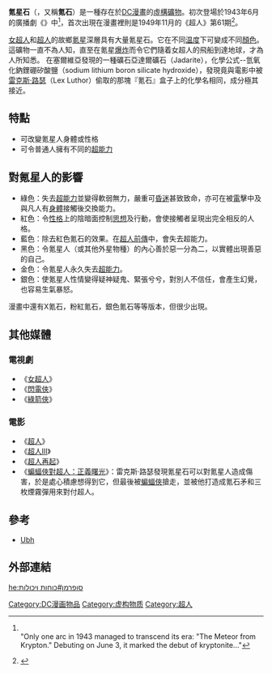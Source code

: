 {{noteTA|G1=美国漫画}}

'''氪星石'''（{{lang-en|Kryptonite}}，又稱'''氪石'''）是一種存在於[[DC漫畫|DC漫畫]]的[[虛構|虛構]][[礦物|礦物]]。初次登場於1943年6月的廣播劇《{{le|超人歷險記|The Adventures of Superman (radio series)}}》中<ref>{{cite book |last=Hayde |first=Michael J. |year=2009 |title=Flights of Fantasy: The Unauthorized but True Story of Radio & TV's Adventures of Superman |publisher=BearManor Media |isbn=9781593933449 |ref=harv}}<br/>"Only one arc in 1943 managed to transcend its era: "The Meteor from Krypton." Debuting on June 3, it marked the debut of kryptonite..."</ref>，首次出現在漫畫裡則是1949年11月的《超人》第61期<ref>{{Cite comic|writer=Bill Finger|penciller=Al Pastino|inker=|colorist=|letterer=|editor=|story=Superman's Return to Krypton!|title=Superman|volume=1|issue=#61|date=November 1949|publisher=DC Comics|location=|page=|panel=|id=}}</ref>。

[[女超人|女超人]]和[[超人|超人]]的故鄉[[氪星|氪星]]深層具有大量氪星石。它在不同[[温度|温度]]下可變成不同[[顏色|顏色]]。這礦物一直不為人知，直至在氪星[[爆炸|爆炸]]而令它們隨着女超人的飛船到達地球，才為人所知悉。
在塞爾維亞發現的一種礦石亞達爾礦石（Jadarite），化學公式--氫氧化鈉鋰硼矽酸鹽（sodium lithium boron silicate hydroxide），發現竟與電影中被[[雷克斯·路瑟|雷克斯·路瑟]]（Lex Luthor）偷取的那塊『氪石』盒子上的化學名相同，成分極其接近。

== 特點 ==
* 可改變氪星人身體或性格
* 可令普通人擁有不同的[[超能力|超能力]]

== 對氪星人的影響 ==
*綠色：失去[[超能力|超能力]]並變得軟弱無力，嚴重可[[昏迷|昏迷]]甚致致命，亦可在被[[電|電]]擊中及與凡人有[[身體|身體]]接觸後交換能力。
*紅色：令[[性格|性格]]上的陰暗面控制[[思想|思想]]及行動，會使接觸者呈現出完全相反的人格。
*藍色：除去紅色氪石的效果。在[[超人前傳|超人前傳]]中，會失去超能力。
*黑色：令氪星人（或其他外星物種）的內心善於惡一分為二，以實體出現善惡的自己。
*金色：令氪星人永久失去[[超能力|超能力]]。
*銀色：使氪星人性情變得疑神疑鬼、緊張兮兮，對別人不信任，會產生幻覺，也容易生氣暴怒。
漫畫中還有X氪石，粉紅氪石，銀色氪石等等版本，但很少出現。

== 其他媒體 ==
=== 電視劇 ===
*《[[女超人|女超人]]》
*《[[閃電俠|閃電俠]]》
*《[[綠箭俠|綠箭俠]]》
=== 電影 ===
*《[[超人_(電影)|超人]]》
*《[[超人III|超人III]]》
*《[[超人再起|超人再起]]》
*《[[蝙蝠俠對超人：正義曙光|蝙蝠俠對超人：正義曙光]]》：雷克斯·路瑟發現氪星石可以對氪星人造成傷害，於是處心積慮想得到它，但最後被[[蝙蝠俠|蝙蝠俠]]搶走，並被他打造成氪石矛和三枚煙霧彈用來對付超人。

== 參考 ==
<div class="references-small">
<references />
</div>
*[[Ubh|Ubh]]

==外部連結==
{{超人}}

{{DEFAULTSORT:Kryptonite}}
[[Category:DC漫画物品|Category:DC漫画物品]]
[[Category:虚构物质|Category:虚构物质]]
[[Category:超人|Category:超人]]

[[he:סופרמן#כוחות_ויכולות|he:סופרמן#כוחות ויכולות]]